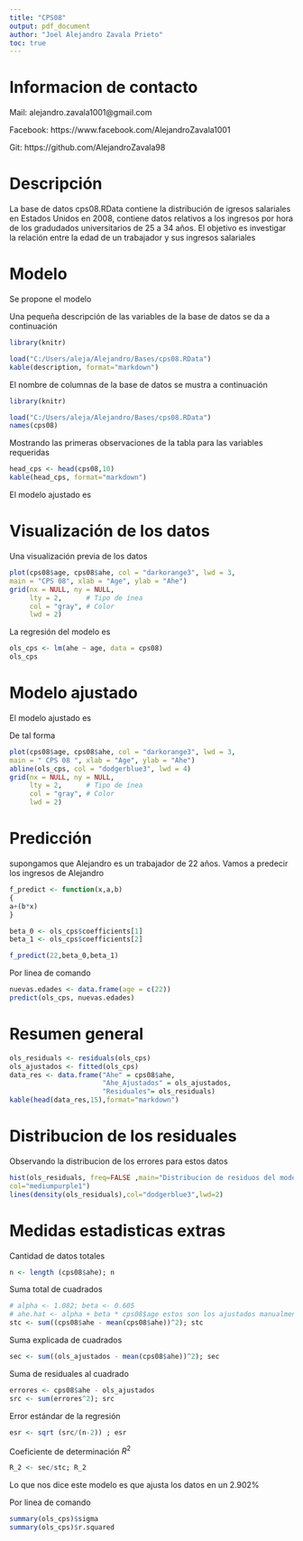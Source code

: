 ```yaml
---
title: "CPS08"
output: pdf_document
author: "Joel Alejandro Zavala Prieto"
toc: true
---
```


\newpage

# Informacion de contacto

Mail: alejandro.zavala1001@gmail.com

Facebook: https://www.facebook.com/AlejandroZavala1001

Git: https://github.com/AlejandroZavala98

\newpage

# Descripción

La base de datos cps08.RData contiene la distribución de igresos salariales en Estados Unidos en 2008, contiene datos relativos a los ingresos por hora de los gradudados universitarios de 25 a 34 años. El objetivo es investigar la relación entre la edad de un trabajador y sus ingresos salariales 

# Modelo

Se propone el modelo

\begin{equation*}
\begin{split}
ahe_{i} &= \beta_{0} + \beta_{1}age_{i} + u_{i} \\
i &= 1,2,...,n
\end{split}
\end{equation*}


Una pequeña descripción de las variables de la base de datos se da a continuación

```r
library(knitr)

load("C:/Users/aleja/Alejandro/Bases/cps08.RData")
kable(description, format="markdown")
```


El nombre de columnas de la base de datos se mustra a continuación

```r
library(knitr)

load("C:/Users/aleja/Alejandro/Bases/cps08.RData")
names(cps08)
```

Mostrando las primeras observaciones de la tabla para las variables requeridas

```r
head_cps <- head(cps08,10)
kable(head_cps, format="markdown")
```

El modelo ajustado es

\begin{equation*}
\begin{split}
\hat{ahe_{i}} &= \hat{\beta_{0}} + \hat{\beta_{1}}age_{i} \\
i &= 1,2,...,n
\end{split}
\end{equation*}

\newpage

# Visualización de los datos

Una visualización previa de los datos

```r
plot(cps08$age, cps08$ahe, col = "darkorange3", lwd = 3,
main = "CPS 08", xlab = "Age", ylab = "Ahe")
grid(nx = NULL, ny = NULL,
     lty = 2,      # Tipo de ínea
     col = "gray", # Color
     lwd = 2)  
```

La regresión del modelo es

```r
ols_cps <- lm(ahe ~ age, data = cps08)
ols_cps
```

# Modelo ajustado

El modelo ajustado es

\begin{equation*}
\begin{split}
\hat{ahe_{i}} &= 1.082 + 0.605 age_{i} \\
i &= 1,2,...,n
\end{split}
\end{equation*}

\newpage

De tal forma

```r
plot(cps08$age, cps08$ahe, col = "darkorange3", lwd = 3,
main = " CPS 08 ", xlab = "Age", ylab = "Ahe")
abline(ols_cps, col = "dodgerblue3", lwd = 4)
grid(nx = NULL, ny = NULL,
     lty = 2,      # Tipo de ínea
     col = "gray", # Color
     lwd = 2)  
```

\newpage

# Predicción

supongamos que Alejandro es un trabajador de 22 años. Vamos a predecir los ingresos de Alejandro

```r
f_predict <- function(x,a,b)
{
a+(b*x)
}

beta_0 <- ols_cps$coefficients[1]
beta_1 <- ols_cps$coefficients[2]

f_predict(22,beta_0,beta_1)

```

Por linea de comando

```r
nuevas.edades <- data.frame(age = c(22))
predict(ols_cps, nuevas.edades)

```


\newpage

# Resumen general

```r
ols_residuals <- residuals(ols_cps)
ols_ajustados <- fitted(ols_cps)
data_res <- data.frame("Ahe" = cps08$ahe,
                       "Ahe_Ajustados" = ols_ajustados,
                       "Residuales"= ols_residuals)
kable(head(data_res,15),format="markdown")
```

# Distribucion de los residuales

Observando la distribucion de los errores para estos datos

```r
hist(ols_residuals, freq=FALSE ,main="Distribucion de residuos del modelo lineal",
col="mediumpurple1")
lines(density(ols_residuals),col="dodgerblue3",lwd=2)
```

\newpage

# Medidas estadisticas extras


Cantidad de datos totales

```r
n <- length (cps08$ahe); n
```

Suma total de cuadrados

```r
# alpha <- 1.082; beta <- 0.605
# ahe.hat <- alpha + beta * cps08$age estos son los ajustados manualmente
stc <- sum((cps08$ahe - mean(cps08$ahe))^2); stc
```

Suma explicada de cuadrados

```r
sec <- sum((ols_ajustados - mean(cps08$ahe))^2); sec
```

Suma de residuales al cuadrado

```r
errores <- cps08$ahe - ols_ajustados
src <- sum(errores^2); src
```

Error estándar de la regresión

```r
esr <- sqrt (src/(n-2)) ; esr
```

Coeficiente de determinación $R^{2}$

```r
R_2 <- sec/stc; R_2
```

Lo que nos dice este modelo es que ajusta los datos en un 2.902%

\newpage

Por linea de comando

```r
summary(ols_cps)$sigma
summary(ols_cps)$r.squared
```

